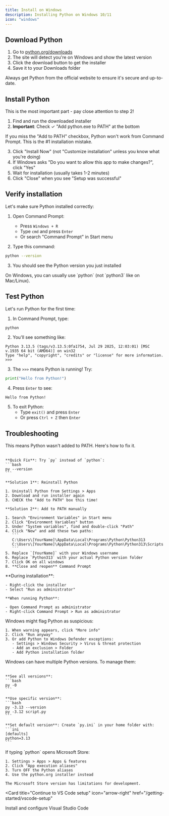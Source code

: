 ```yaml
---
title: Install on Windows
description: Installing Python on Windows 10/11
icon: "windows"
---
```


## Download Python

1. Go to [python.org/downloads](https://www.python.org/downloads/)
2. The site will detect you're on Windows and show the latest version
3. Click the download button to get the installer
4. Save it to your Downloads folder

<Tip>
  Always get Python from the official website to ensure it's secure and up-to-date.
</Tip>

## Install Python

This is the most important part - pay close attention to step 2!

1. Find and run the downloaded installer
2. **Important**: Check ✓ "Add python.exe to PATH" at the bottom 

<Warning>
  If you miss the "Add to PATH" checkbox, Python won't work from Command Prompt. This is the #1 installation mistake.
</Warning>

3. Click "Install Now" (not "Customize installation" unless you know what you're doing)
4. If Windows asks "Do you want to allow this app to make changes?", click "Yes"
5. Wait for installation (usually takes 1-2 minutes)
6. Click "Close" when you see "Setup was successful"

## Verify installation

Let's make sure Python installed correctly:

1. Open Command Prompt:
   - Press `Windows + R`
   - Type `cmd` and press `Enter`
   - Or search "Command Prompt" in Start menu

2. Type this command:
```bash
python --version
```

3. You should see the Python version you just installed

<Note>
  On Windows, you can usually use `python` (not `python3` like on Mac/Linux).
</Note>

## Test Python

Let's run Python for the first time:

1. In Command Prompt, type:
```bash
python
```

2. You'll see something like:
```
Python 3.13.5 (tags/v3.13.5:0fa1754, Jul 29 2025, 12:03:01) [MSC v.1935 64 bit (AMD64)] on win32
Type "help", "copyright", "credits" or "license" for more information.
>>>
```

3. The `>>>` means Python is running! Try:
```python
print("Hello from Python!")
```

4. Press `Enter` to see:
```
Hello from Python!
```

5. To exit Python:
   - Type `exit()` and press `Enter`
   - Or press `Ctrl + Z` then `Enter`

## Troubleshooting

<AccordionGroup>
  <Accordion title="'python' is not recognized" icon="circle-exclamation">
    This means Python wasn't added to PATH. Here's how to fix it.<br /><br />
    
    **Quick Fix**: Try `py` instead of `python`:
    ```bash
    py --version
    ```
    
    **Solution 1**: Reinstall Python
    
    1. Uninstall Python from Settings > Apps
    2. Download and run installer again
    3. CHECK the "Add to PATH" box this time!
    
    **Solution 2**: Add to PATH manually
    
    1. Search "Environment Variables" in Start menu
    2. Click "Environment Variables" button
    3. Under "System variables", find and double-click "Path"
    4. Click "New" and add these two paths:
       ```
       C:\Users\[YourName]\AppData\Local\Programs\Python\Python313
       C:\Users\[YourName]\AppData\Local\Programs\Python\Python313\Scripts
       ```
    5. Replace `[YourName]` with your Windows username
    6. Replace `Python313` with your actual Python version folder
    7. Click OK on all windows
    8. **Close and reopen** Command Prompt
  </Accordion>
  
  <Accordion title="Permission denied" icon="lock">
    **During installation**:
    
    - Right-click the installer
    - Select "Run as administrator"
    
    **When running Python**:
    
    - Open Command Prompt as administrator
    - Right-click Command Prompt > Run as administrator
  </Accordion>
  
  <Accordion title="Windows Defender blocking Python" icon="ban">
    Windows might flag Python as suspicious:
    
    1. When warning appears, click "More info"
    2. Click "Run anyway"
    3. Or add Python to Windows Defender exceptions:
       - Settings > Windows Security > Virus & threat protection
       - Add an exclusion > Folder
       - Add Python installation folder
  </Accordion>
  
  <Accordion title="Multiple Python versions" icon="code-branch">
    Windows can have multiple Python versions. To manage them:<br /><br />
    
    **See all versions**:
    ```bash
    py -0
    ```
    
    **Use specific version**:
    ```bash
    py -3.13 --version
    py -3.12 script.py
    ```
    
    **Set default version**: Create `py.ini` in your home folder with:
    ```ini
    [defaults]
    python=3.13
    ```
  </Accordion>
  
  <Accordion title="Microsoft Store Python" icon="store">
    If typing `python` opens Microsoft Store:
    
    1. Settings > Apps > Apps & features
    2. Click "App execution aliases"
    3. Turn OFF the Python aliases
    4. Use the python.org installer instead
    
    The Microsoft Store version has limitations for development.
  </Accordion>
</AccordionGroup>

<Card
  title="Continue to VS Code setup"
  icon="arrow-right"
  href="/getting-started/vscode-setup"
>
  Install and configure Visual Studio Code
</Card>